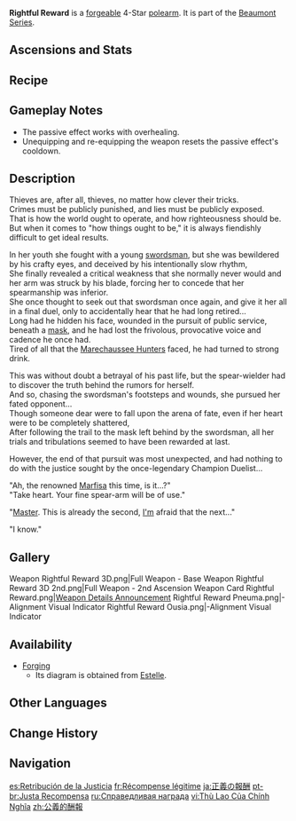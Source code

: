 {{Weapon Infobox
|title            = Right&shy;ful Re&shy;ward
|id               = 13425
|image            = <gallery>
Weapon Rightful Reward.png|Base
Weapon Rightful Reward 2nd.png|2nd Ascension
</gallery>
|type             = Polearm
|quality          = 4
|base_atk         = 44
|2nd_stat_type    = HP
|2nd_stat         = 6%
|series           = Beaumont
|releaseDate      = 2023-08-16
|obtain           = Forging
|diagram          = {{Sold By|Diagram: Rightful Reward}}
|passive          = Tip of the Spear
|effect           = When the wielder is [[heal]]ed, restore (var1) [[Energy]]. This effect can be triggered once every 10s, and can occur even when the character is not on the field.
|eff_rank1_var1   = 8
|eff_rank2_var1   = 10
|eff_rank3_var1   = 12
|eff_rank4_var1   = 14
|eff_rank5_var1   = 16
|eff_att1         = Energy
}}
{{Description|A sharp spear. Only its tip remains freshly bloodstained.}}
'''Rightful Reward''' is a [[Forge|forgeable]] 4-Star [[polearm]]. It is part of the [[Beaumont Series]].

==Ascensions and Stats==
{{Weapon Ascensions and Stats
|ascendMat1 = Broken Goblet of the Pristine Sea
|ascendMat2 = Wine Goblet of the Pristine Sea
|ascendMat3 = Silver Goblet of the Pristine Sea
|ascendMat4 = Golden Goblet of the Pristine Sea
|bossMat1   = Rift Core
|bossMat2   = Foreign Synapse
|bossMat3   = Alien Life Core
|commonMat1 = Meshing Gear
|commonMat2 = Mechanical Spur Gear
|commonMat3 = Artificed Dynamic Gear
}}

==Recipe==
{{Recipe
|type = Forging
|Midlander Polearm Billet = 1
|Condessence Crystal = 50
|White Iron Chunk = 50
|Mora = 500
|time = 10s
|sort = Midlander Polearm Billet;Condessence Crystal;White Iron Chunk;Mora
}}

==Gameplay Notes==
* The passive effect works with overhealing.
* Unequipping and re-equipping the weapon resets the passive effect's cooldown.

==Description==
Thieves are, after all, thieves, no matter how clever their tricks.<br>
Crimes must be publicly punished, and lies must be publicly exposed.<br>
That is how the world ought to operate, and how righteousness should be.<br>
But when it comes to "how things ought to be," it is always fiendishly difficult to get ideal results.

In her youth she fought with a young [[Emanuel Guillotin|swordsman]], but she was bewildered by his crafty eyes, and deceived by his intentionally slow rhythm,<br>
She finally revealed a critical weakness that she normally never would and her arm was struck by his blade, forcing her to concede that her spearmanship was inferior.<br>
She once thought to seek out that swordsman once again, and give it her all in a final duel, only to accidentally hear that he had long retired...<br>
Long had he hidden his face, wounded in the pursuit of public service, beneath a [[Veteran's Visage|mask]], and he had lost the frivolous, provocative voice and cadence he once had.<br>
Tired of all that the [[Marechaussee Phantom|Marechaussee Hunter]]s faced, he had turned to strong drink.

This was without doubt a betrayal of his past life, but the spear-wielder had to discover the truth behind the rumors for herself.<br>
And so, chasing the swordsman's footsteps and wounds, she pursued her fated opponent...<br>
Though someone dear were to fall upon the arena of fate, even if her heart were to be completely shattered,<br>
After following the trail to the mask left behind by the swordsman, all her trials and tribulations seemed to have been rewarded at last.

However, the end of that pursuit was most unexpected, and had nothing to do with the justice sought by the once-legendary Champion Duelist...

"Ah, the renowned [[Marfisa]] this time, is it...?"<br>
"Take heart. Your fine spear-arm will be of use."

"[[Narzissenkreuz|Master]]. This is already the second, [[Jakob|I'm]] afraid that the next..."

"I know."

==Gallery==
<gallery>
Weapon Rightful Reward 3D.png|Full Weapon - Base
Weapon Rightful Reward 3D 2nd.png|Full Weapon - 2nd Ascension
Weapon Card Rightful Reward.png|[https://www.hoyolab.com/article/20789175 Weapon Details Announcement]
Rightful Reward Pneuma.png|{{Pneuma}}-Alignment Visual Indicator
Rightful Reward Ousia.png|{{Ousia}}-Alignment Visual Indicator
</gallery>

==Availability==
* [[Forging]]
** Its diagram is obtained from [[Estelle]].

==Other Languages==
{{Other Languages
|1_en      = Rightful Reward
|1_zhs     = 公义的酬报
|1_zhs_rm  = Gōngyì de Chóubào
|1_zht     = 公義的酬報
|1_zht_rm  = Gōngyì de Chóubào
|1_zh_tl   = 
|1_ja      = 正義の報酬
|1_ja_rm   = Seigi no Houshuu
|1_ja_tl   = 
|1_ko      = 공의<->의 보상
|1_ko_tl   = Reward of Fairness
|1_es      = Retribución de la Justicia
|1_es_tl   = Retribution of Justice
|1_fr      = Récompense légitime
|1_fr_tl   = Rightful Reward
|1_ru      = Справедливая награда
|1_ru_tl   = Rightful Reward
|1_th      = Rightful Reward
|1_vi      = Thù Lao Của Chính Nghĩa
|1_vi_tl   = Payment of the Righteous
|1_de      = Rechtmäßige Belohnung
|1_de_tl   = Rightful Reward
|1_id      = Rightful Reward
|1_pt      = Justa Recompensa
|1_pt_tl   = 
|1_tr      = Meşru Mükafat
|1_tr_tl   = Legitimate Reward
|1_it      = Equa ricompensa
|1_it_tl   = Fair Reward

|2_en      = Tip of the Spear
|2_zhs     = 枪尖一点
|2_zhs_rm  = 
|2_zht     = 槍尖一點
|2_zht_rm  = 
|2_zh_tl   = 
|2_ja      = 槍の穂先
|2_ja_rm   = Yari no Hosaki
|2_ja_tl   = 
|2_ko      = 조금만 더 뾰족했다면
|2_ko_rm   = 
|2_ko_tl   = 
|2_es      = Punta de lanza
|2_es_tl   = Spear Point
|2_fr      = Pointe de la lance
|2_fr_tl   = Tip of the Spear
|2_ru      = Острие копья
|2_ru_tl   = Spearhead
|2_th      = Tip of the Spear
|2_vi      = Mũi Nhọn Của Thương
|2_vi_tl   = 
|2_de      = Speerspitze
|2_de_tl   = Spear Tip
|2_id      = Tip of the Spear
|2_pt      = Ponta da Lança
|2_pt_tl   = 
|2_tr      = Mızrağın Ucu
|2_tr_tl   = The Spear's Tip
|2_it      = Punta di lancia
|2_it_tl   = 
}}

==Change History==
{{Change History|4.0}}

==Navigation==
{{Weapons by Series Navbox|Beaumont}}
{{Weapon Navbox|Polearms}}

[[es:Retribución de la Justicia]]
[[fr:Récompense légitime]]
[[ja:正義の報酬]]
[[pt-br:Justa Recompensa]]
[[ru:Справедливая награда]]
[[vi:Thù Lao Của Chính Nghĩa]]
[[zh:公義的酬報]]